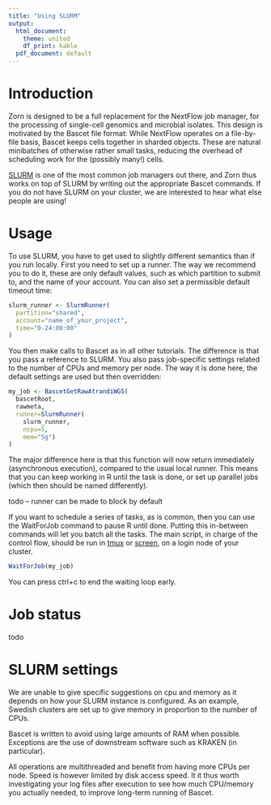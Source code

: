 ```yaml
---
title: "Using SLURM"
output:
  html_document:
    theme: united
    df_print: kable
  pdf_document: default
---
```


# Introduction

Zorn is designed to be a full replacement for the NextFlow job manager,
for the processing of single-cell genomics and microbial isolates. This design
is motivated by the Bascet file format: While NextFlow operates on a file-by-file
basis, Bascet keeps cells together in sharded objects. These are natural minibatches
of otherwise rather small tasks, reducing the overhead of scheduling work for
the (possibly many!) cells.

[SLURM](https://slurm.schedmd.com) is one of the most common job managers out there,
and Zorn thus works on top of SLURM by writing out the appropriate Bascet commands.
If you do not have SLURM on your cluster, we are interested to hear what else
people are using!

# Usage

To use SLURM, you have to get used to slightly different semantics than if you
run locally. First you need to set up a runner. The way we recommend you to do
it, these are only default values, such as which partition to submit to, and
the name of your account. You can also set a permissible default timeout time:

```r
slurm_runner <- SlurmRunner(
  partition="shared", 
  account="name_of_your_project", 
  time="0-24:00:00"
)
```


You then make calls to Bascet as in all other tutorials. The difference is
that you pass a reference to SLURM. You also pass job-specific settings related
to the number of CPUs and memory per node. The way it is done here, the default
settings are used but then overridden:

```r
my_job <- BascetGetRawAtrandiWGS(
  bascetRoot,
  rawmeta,
  runner=SlurmRunner(
    slurm_runner, 
    ncpu=5, 
    mem="5g")
)
```

The major difference here is that this function will now return immediately (asynchronous execution),
compared to the usual local runner. This means that you can keep working in R
until the task is done, or set up parallel jobs (which then should be named differently).

todo -- runner can be made to block by default

If you want to schedule a series of tasks, as is common, then you can use the WaitForJob
command to pause R until done. Putting this in-between commands will let you batch
all the tasks. The main script, in charge of the control flow, should be run in
[tmux](https://github.com/tmux/tmux/wiki)
or [screen](https://linuxize.com/post/how-to-use-linux-screen/),
on a login node of your cluster.

```r
WaitForJob(my_job) 
```
You can press ctrl+c to end the waiting loop early.


# Job status

todo

# SLURM settings

We are unable to give specific suggestions on cpu and memory as it depends on
how your SLURM instance is configured. As an example, Swedish clusters are
set up to give memory in proportion to the number of CPUs.

Bascet is written to avoid using large amounts of RAM when possible.
Exceptions are the use of downstream software such as KRAKEN (in particular).

All operations are multithreaded and benefit from having more CPUs per node.
Speed is however limited by disk access speed. It it thus worth investigating
your log files after execution to see how much CPU/memory you actually needed,
to improve long-term running of Bascet.


